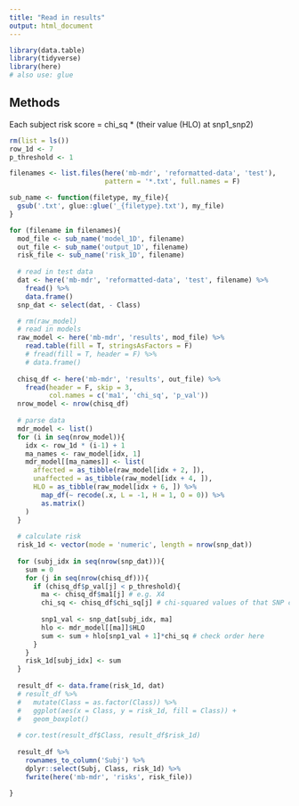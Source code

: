 ```yaml
---
title: "Read in results"
output: html_document
---
```


```r
library(data.table)
library(tidyverse)
library(here)
# also use: glue
```

## Methods
Each subject risk score = chi_sq * (their value (HLO) at snp1_snp2)

```r
rm(list = ls())
row_1d <- 7
p_threshold <- 1

filenames <- list.files(here('mb-mdr', 'reformatted-data', 'test'), 
                        pattern = '*.txt', full.names = F)

sub_name <- function(filetype, my_file){
  gsub('.txt', glue::glue('_{filetype}.txt'), my_file)
}

for (filename in filenames){
  mod_file <- sub_name('model_1D', filename)
  out_file <- sub_name('output_1D', filename)
  risk_file <- sub_name('risk_1D', filename)
  
  # read in test data
  dat <- here('mb-mdr', 'reformatted-data', 'test', filename) %>% 
    fread() %>% 
    data.frame()
  snp_dat <- select(dat, - Class)

  # rm(raw_model)  
  # read in models
  raw_model <- here('mb-mdr', 'results', mod_file) %>%
    read.table(fill = T, stringsAsFactors = F)
    # fread(fill = T, header = F) %>%
    # data.frame()
  
  chisq_df <- here('mb-mdr', 'results', out_file) %>%
    fread(header = F, skip = 3, 
          col.names = c('ma1', 'chi_sq', 'p_val'))
  nrow_model <- nrow(chisq_df)
  
  # parse data
  mdr_model <- list()
  for (i in seq(nrow_model)){
    idx <- row_1d * (i-1) + 1
    ma_names <- raw_model[idx, 1]
    mdr_model[[ma_names]] <- list(
      affected = as_tibble(raw_model[idx + 2, ]),
      unaffected = as_tibble(raw_model[idx + 4, ]),
      HLO = as_tibble(raw_model[idx + 6, ]) %>%
        map_df(~ recode(.x, L = -1, H = 1, O = 0)) %>%
        as.matrix()
    )
  }
  
  # calculate risk
  risk_1d <- vector(mode = 'numeric', length = nrow(snp_dat))
  
  for (subj_idx in seq(nrow(snp_dat))){
    sum = 0
    for (j in seq(nrow(chisq_df))){
      if (chisq_df$p_val[j] < p_threshold){
        ma <- chisq_df$ma1[j] # e.g. X4
        chi_sq <- chisq_df$chi_sq[j] # chi-squared values of that SNP comb
        
        snp1_val <- snp_dat[subj_idx, ma]
        hlo <- mdr_model[[ma]]$HLO
        sum <- sum + hlo[snp1_val + 1]*chi_sq # check order here
      }
    }
    risk_1d[subj_idx] <- sum
  }
  
  result_df <- data.frame(risk_1d, dat) 
  # result_df %>%
  #   mutate(Class = as.factor(Class)) %>%
  #   ggplot(aes(x = Class, y = risk_1d, fill = Class)) +
  #   geom_boxplot()
  
  # cor.test(result_df$Class, result_df$risk_1d)
  
  result_df %>% 
    rownames_to_column('Subj') %>%
    dplyr::select(Subj, Class, risk_1d) %>%
    fwrite(here('mb-mdr', 'risks', risk_file))
  
}
```

